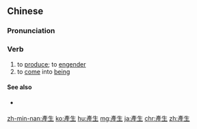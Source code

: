 {{also|産生|产生}}
==Chinese==
{{zh-forms|s=产生}}

===Pronunciation===
{{zh-pron
|m=chǎnshēng
|c=caan2 sang1
|h=pfs=sán-sên
|mn=sán-seng
|cat=v
}}

===Verb===
{{zh-verb}}

# to [[produce]]; to [[engender]]
# to [[come]] into [[being]]

====See also====
* {{qualifier|not to be confused with}} {{zh-l|生產}}

{{zh-cat|Elementary}}

[[zh-min-nan:產生]]
[[ko:產生]]
[[hu:產生]]
[[mg:產生]]
[[ja:產生]]
[[chr:產生]]
[[zh:產生]]